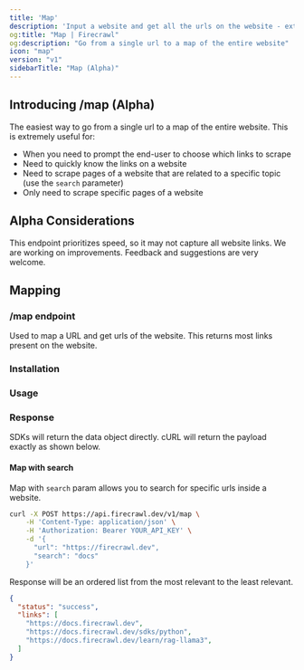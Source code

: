 ```yaml
---
title: 'Map'
description: 'Input a website and get all the urls on the website - extremely fast'
og:title: "Map | Firecrawl"
og:description: "Go from a single url to a map of the entire website"
icon: "map"
version: "v1"
sidebarTitle: "Map (Alpha)"
---
```



## Introducing /map (Alpha)

The easiest way to go from a single url to a map of the entire website. This is extremely useful for:
- When you need to prompt the end-user to choose which links to scrape
- Need to quickly know the links on a website
- Need to scrape pages of a website that are related to a specific topic (use the `search` parameter)
- Only need to scrape specific pages of a website

## Alpha Considerations

This endpoint prioritizes speed, so it may not capture all website links. We are working on improvements. Feedback and suggestions are very welcome.


## Mapping

### /map endpoint

Used to map a URL and get urls of the website. This returns most links present on the website.


### Installation 

<CodeGroup>

<InstallationPython />
<InstallationJavaScript />
<InstallationGo />
<InstallationRust />

</CodeGroup>

### Usage

<CodeGroup>

<MapPython />
<MapJavaScript />
<MapGo />
<MapRust />
<MapCURL />

</CodeGroup>

### Response

SDKs will return the data object directly. cURL will return the payload exactly as shown below.

<MapResponse />

#### Map with search

Map with `search` param allows you to search for specific urls inside a website.

```bash cURL
curl -X POST https://api.firecrawl.dev/v1/map \
    -H 'Content-Type: application/json' \
    -H 'Authorization: Bearer YOUR_API_KEY' \
    -d '{
      "url": "https://firecrawl.dev",
      "search": "docs"
    }'
```

Response will be an ordered list from the most relevant to the least relevant.

```json
{
  "status": "success",
  "links": [
    "https://docs.firecrawl.dev",
    "https://docs.firecrawl.dev/sdks/python",
    "https://docs.firecrawl.dev/learn/rag-llama3",
  ]
}
